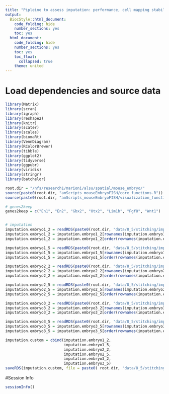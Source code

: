 ```yaml
---
title: "Pipleine to assess imputation: performance, cell mapping stability and others."
output:
  BiocStyle::html_document:
    code_folding: hide
    number_sections: yes
    toc: yes  
  html_document:
    code_folding: hide
    number_sections: yes
    toc: yes
    toc_float:
      collapsed: true
    theme: united
---
```



# Load dependencies and source data

```r

library(Matrix)
library(scran)
library(igraph)
library(reshape2)
library(knitr)
library(scater)
library(scales)
library(biomaRt)
library(VennDiagram)
library(RColorBrewer)
library(tibble)
library(ggplot2)
library(tidyverse)
library(ggpubr)
library(viridis)
library(stringr)
library(batchelor)

root.dir = "/nfs/research1/marioni/alsu/spatial/mouse_embryo/"
source(paste0(root.dir, "amScripts_mouseEmbryoFISH/core_functions.R"))
source(paste0(root.dir, "amScripts_mouseEmbryoFISH/visualization_functions.R"))

# genes2keep
genes2keep = c("En1", "En2", "Gbx2", "Otx2", "Lim1b", "Fgf8", "Wnt1")


# imputation
imputation.embryo1_2 = readRDS(paste0(root.dir, "data/8_5/stitching/imputation/imputation_seq2atlas_logcounts_embryo1z2.rds"))
imputation.embryo1_2 = imputation.embryo1_2[rownames(imputation.embryo1_2) %in% genes2keep, ]
imputation.embryo1_2 = imputation.embryo1_2[order(rownames(imputation.embryo1_2)), ]

imputation.embryo1_5 = readRDS(paste0(root.dir, "data/8_5/stitching/imputation/imputation_seq2atlas_logcounts_embryo1z5.rds"))
imputation.embryo1_5 = imputation.embryo1_5[rownames(imputation.embryo1_5) %in% genes2keep, ]
imputation.embryo1_5 = imputation.embryo1_5[order(rownames(imputation.embryo1_5)), ]

imputation.embryo2_2 = readRDS(paste0(root.dir, "data/8_5/stitching/imputation/imputation_seq2atlas_logcounts_embryo2z2.rds"))
imputation.embryo2_2 = imputation.embryo2_2[rownames(imputation.embryo2_2) %in% genes2keep, ]
imputation.embryo2_2 = imputation.embryo2_2[order(rownames(imputation.embryo2_2)), ]

imputation.embryo2_5 = readRDS(paste0(root.dir, "data/8_5/stitching/imputation/imputation_seq2atlas_logcounts_embryo2z5.rds"))
imputation.embryo2_5 = imputation.embryo2_5[rownames(imputation.embryo2_5) %in% genes2keep, ]
imputation.embryo2_5 = imputation.embryo2_5[order(rownames(imputation.embryo2_5)), ]

imputation.embryo3_2 = readRDS(paste0(root.dir, "data/8_5/stitching/imputation/imputation_seq2atlas_logcounts_embryo3z2.rds"))
imputation.embryo3_2 = imputation.embryo3_2[rownames(imputation.embryo3_2) %in% genes2keep, ]
imputation.embryo3_2 = imputation.embryo3_2[order(rownames(imputation.embryo3_2)), ]

imputation.embryo3_5 = readRDS(paste0(root.dir, "data/8_5/stitching/imputation/imputation_seq2atlas_logcounts_embryo3z5.rds"))
imputation.embryo3_5 = imputation.embryo3_5[rownames(imputation.embryo3_5) %in% genes2keep, ]
imputation.embryo3_5 = imputation.embryo3_5[order(rownames(imputation.embryo3_5)), ]

imputation.custom = cbind(imputation.embryo1_2, 
                          imputation.embryo1_5, 
                          imputation.embryo2_2,
                          imputation.embryo2_5, 
                          imputation.embryo3_2,
                          imputation.embryo3_5)
saveRDS(imputation.custom, file = paste0( root.dir, "data/8_5/stitching/imputation/custom/imputation_MHB.rds"))  

```


#Session Info

```r
sessionInfo()
```
